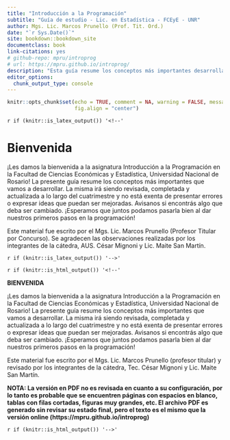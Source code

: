```yaml
--- 
title: "Introducción a la Programación"
subtitle: "Guía de estudio - Lic. en Estadística - FCEyE - UNR"
author: Mgs. Lic. Marcos Prunello (Prof. Tit. Ord.)
date: "`r Sys.Date()`"
site: bookdown::bookdown_site
documentclass: book
link-citations: yes
# github-repo: mpru/introprog
# url: https://mpru.github.io/introprog/
description: "Esta guía resume los conceptos más importantes desarrollados en la asignatura Introducción a la Programación de la Licenciatura en Estadística (Facultad de Ciencias Económicas y Estadstica, Universidad Nacional de Rosario)."
editor_options: 
  chunk_output_type: console
---
```


```r
knitr::opts_chunk$set(echo = TRUE, comment = NA, warning = FALSE, message = FALSE, 
                      fig.align = "center")
```

<!-- 
Inicialmetne no me andaba este estilo para el bookdown, dps de correr esto anduvo:
remotes::install_github("rstudio/bslib")
install.packages("downlit")
remotes::install_github("rstudio/bookdown")
Change the _output.yaml to the following:
-->

`r if (knitr::is_latex_output()) '<!--'` 

# Bienvenida {-}

¡Les damos la bienvenida a la asignatura Introducción a la Programación en la Facultad de Ciencias Económicas y Estadística, Universidad Nacional de Rosario! La presente guía resume los conceptos más importantes que vamos a desarrollar. La misma irá siendo revisada, completada y actualizada a lo largo del cuatrimestre y no está exenta de presentar errores o expresar ideas que puedan ser mejoradas. Avisanos si encontrás algo que deba ser cambiado. ¡Esperamos que juntos podamos pasarla bien al dar nuestros primeros pasos en la programación!

Este material fue escrito por el Mgs. Lic. Marcos Prunello (Profesor Titular por Concurso). Se agradecen las observaciones realizadas por los integrantes de la cátedra, AUS. César Mignoni y Lic. Maite San Martín.

`r if (knitr::is_latex_output()) '-->'`


`r if (knitr::is_html_output()) '<!--'` 

\newpage

**BIENVENIDA** 

\vspace{\baselineskip} 

¡Les damos la bienvenida a la asignatura Introducción a la Programación en la Facultad de Ciencias Económicas y Estadística, Universidad Nacional de Rosario! La presente guía resume los conceptos más importantes que vamos a desarrollar. La misma irá siendo revisada, completada y actualizada a lo largo del cuatrimestre y no está exenta de presentar errores o expresar ideas que puedan ser mejoradas. Avisanos si encontrás algo que deba ser cambiado. ¡Esperamos que juntos podamos pasarla bien al dar nuestros primeros pasos en la programación!

\vspace{\baselineskip} 

Este material fue escrito por el Mgs. Lic. Marcos Prunello (profesor titular) y revisado por los integrantes de la cátedra, Tec. César Mignoni y Lic. Maite San Martín.

\vspace{\baselineskip} 

**NOTA: La versión en PDF no es revisada en cuanto a su configuración, por lo tanto es probable que se encuentren páginas con espacios en blanco, tablas con filas cortadas, figuras muy grandes, etc. El archivo PDF es generado sin revisar su estado final, pero el texto es el mismo que la versión online (https://mpru.github.io/introprog)**

`r if (knitr::is_html_output()) '-->'`